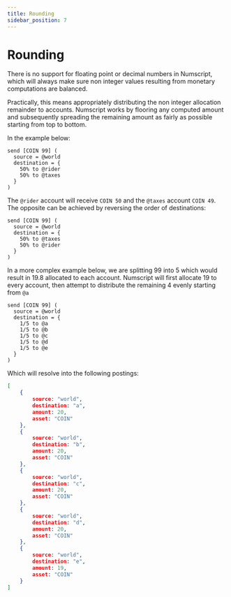 ```yaml
---
title: Rounding
sidebar_position: 7
---
```


# Rounding
There is no support for floating point or decimal numbers in Numscript, which will always make sure non integer values resulting from monetary computations are balanced.

Practically, this means appropriately distributing the non integer allocation remainder to accounts. Numscript works by flooring any computed amount and subsequently spreading the remaining amount as fairly as possible starting from top to bottom.

In the example below:

```numscript
send [COIN 99] (
  source = @world
  destination = {
    50% to @rider
    50% to @taxes
  }
)
```

The `@rider` account will receive `COIN 50` and the `@taxes` account `COIN 49`. The opposite can be achieved by reversing the order of destinations:

```numscript
send [COIN 99] (
  source = @world
  destination = {
    50% to @taxes
    50% to @rider
  }
)
```

In a more complex example below, we are splitting 99 into 5 which would result in 19.8 allocated to each account. Numscript will first allocate 19 to every account, then attempt to distribute the remaining 4 evenly starting from `@a`

```numscript
send [COIN 99] (
  source = @world
  destination = {
    1/5 to @a
    1/5 to @b
    1/5 to @c
    1/5 to @d
    1/5 to @e
  }
)
```

Which will resolve into the following postings:

```json
[
	{
		source: "world",
		destination: "a",
		amount: 20,
		asset: "COIN"
	},
	{
		source: "world",
		destination: "b",
		amount: 20,
		asset: "COIN"
	},
	{
		source: "world",
		destination: "c",
		amount: 20,
		asset: "COIN"
	},
	{
		source: "world",
		destination: "d",
		amount: 20,
		asset: "COIN"
	},
	{
		source: "world",
		destination: "e",
		amount: 19,
		asset: "COIN"
	}
]
```
